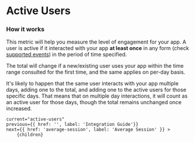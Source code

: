 
# Active Users

### How it works

This metric will help you measure the level of engagement for your app.
A user is active if it interacted with your app **at least once** in any form (check [supported events](https://vexo.co/docs)) in the period of time specified.

The total will change if a new/existing user uses your app within the time range consulted for the first time, and the same applies on per-day basis.

It's likely to happen that the same user interacts with your app multiple days, adding one to the total, and adding one to the active users for those specific days.
That means that on multiple day interactions, it will count as an active user for those days, though the total remains unchanged once increased.

<DocImage src="/docs/active-users.png" width="1018" height="392"/>

    current="active-users"
    previous={{ href: '', label: 'Integration Guide'}}
    next={{ href: 'average-session', label: 'Average Session' }} >
        {children}
</DocLayout>
